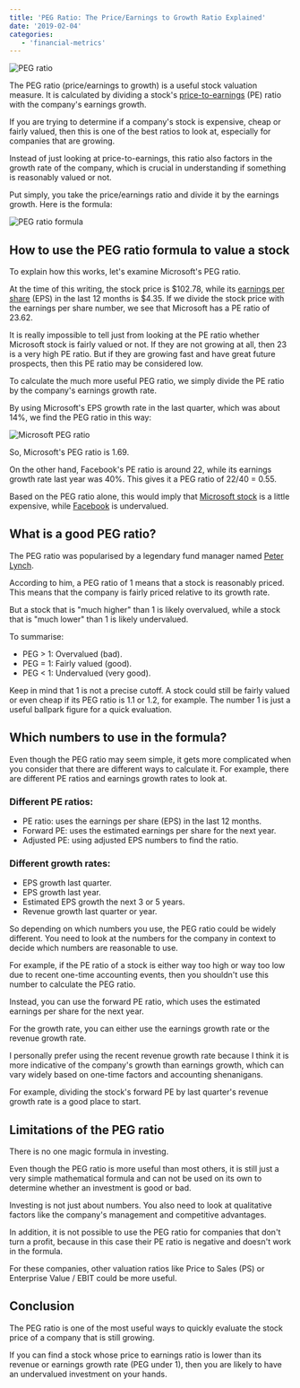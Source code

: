 ```yaml
---
title: 'PEG Ratio: The Price/Earnings to Growth Ratio Explained'
date: '2019-02-04'
categories:
   - 'financial-metrics'
---
```


![PEG ratio](https://stockanalysis.com/wp-content/uploads/2019/02/peg-ratio-1200x627.jpg)

The PEG ratio (price/earnings to growth) is a useful stock valuation measure. It is calculated by dividing a stock's [price-to-earnings](/term/pe-ratio/) (PE) ratio with the company's earnings growth.

If you are trying to determine if a company's stock is expensive, cheap or fairly valued, then this is one of the best ratios to look at, especially for companies that are growing.

Instead of just looking at price-to-earnings, this ratio also factors in the growth rate of the company, which is crucial in understanding if something is reasonably valued or not.

Put simply, you take the price/earnings ratio and divide it by the earnings growth. Here is the formula:

![PEG ratio formula](https://stockanalysis.com/wp-content/uploads/2019/02/peg-ratio-formula.png)

## How to use the PEG ratio formula to value a stock

To explain how this works, let's examine Microsoft's PEG ratio.

At the time of this writing, the stock price is $102.78, while its [earnings per share](/term/eps-earnings-per-share/) (EPS) in the last 12 months is $4.35. If we divide the stock price with the earnings per share number, we see that Microsoft has a PE ratio of 23.62.

It is really impossible to tell just from looking at the PE ratio whether Microsoft stock is fairly valued or not. If they are not growing at all, then 23 is a very high PE ratio. But if they are growing fast and have great future prospects, then this PE ratio may be considered low.

To calculate the much more useful PEG ratio, we simply divide the PE ratio by the company's earnings growth rate.

By using Microsoft's EPS growth rate in the last quarter, which was about 14%, we find the PEG ratio in this way:

![Microsoft PEG ratio](https://stockanalysis.com/wp-content/uploads/2019/02/msft-peg-ratio.png)

So, Microsoft's PEG ratio is 1.69.

On the other hand, Facebook's PE ratio is around 22, while its earnings growth rate last year was 40%. This gives it a PEG ratio of 22/40 = 0.55.

Based on the PEG ratio alone, this would imply that [Microsoft stock](/stocks/msft/) is a little expensive, while [Facebook](/stocks/fb/) is undervalued.

## What is a good PEG ratio?

The PEG ratio was popularised by a legendary fund manager named [Peter Lynch](https://en.wikipedia.org/wiki/Peter_Lynch).

According to him, a PEG ratio of 1 means that a stock is reasonably priced. This means that the company is fairly priced relative to its growth rate.

But a stock that is "much higher" than 1 is likely overvalued, while a stock that is "much lower" than 1 is likely undervalued.

To summarise:

-  PEG > 1: Overvalued (bad).
-  PEG = 1: Fairly valued (good).
-  PEG < 1: Undervalued (very good).

Keep in mind that 1 is not a precise cutoff. A stock could still be fairly valued or even cheap if its PEG ratio is 1.1 or 1.2, for example. The number 1 is just a useful ballpark figure for a quick evaluation.

## Which numbers to use in the formula?

Even though the PEG ratio may seem simple, it gets more complicated when you consider that there are different ways to calculate it. For example, there are different PE ratios and earnings growth rates to look at.

### Different PE ratios:

-  PE ratio: uses the earnings per share (EPS) in the last 12 months.
-  Forward PE: uses the estimated earnings per share for the next year.
-  Adjusted PE: using adjusted EPS numbers to find the ratio.

### Different growth rates:

-  EPS growth last quarter.
-  EPS growth last year.
-  Estimated EPS growth the next 3 or 5 years.
-  Revenue growth last quarter or year.

So depending on which numbers you use, the PEG ratio could be widely different. You need to look at the numbers for the company in context to decide which numbers are reasonable to use.

For example, if the PE ratio of a stock is either way too high or way too low due to recent one-time accounting events, then you shouldn't use this number to calculate the PEG ratio.

Instead, you can use the forward PE ratio, which uses the estimated earnings per share for the next year.

For the growth rate, you can either use the earnings growth rate or the revenue growth rate.

I personally prefer using the recent revenue growth rate because I think it is more indicative of the company's growth than earnings growth, which can vary widely based on one-time factors and accounting shenanigans.

For example, dividing the stock's forward PE by last quarter's revenue growth rate is a good place to start.

## Limitations of the PEG ratio

There is no one magic formula in investing.

Even though the PEG ratio is more useful than most others, it is still just a very simple mathematical formula and can not be used on its own to determine whether an investment is good or bad.

Investing is not just about numbers. You also need to look at qualitative factors like the company's management and competitive advantages.

In addition, it is not possible to use the PEG ratio for companies that don't turn a profit, because in this case their PE ratio is negative and doesn't work in the formula.

For these companies, other valuation ratios like Price to Sales (PS) or Enterprise Value / EBIT could be more useful.

## Conclusion

The PEG ratio is one of the most useful ways to quickly evaluate the stock price of a company that is still growing.

If you can find a stock whose price to earnings ratio is lower than its revenue or earnings growth rate (PEG under 1), then you are likely to have an undervalued investment on your hands.
